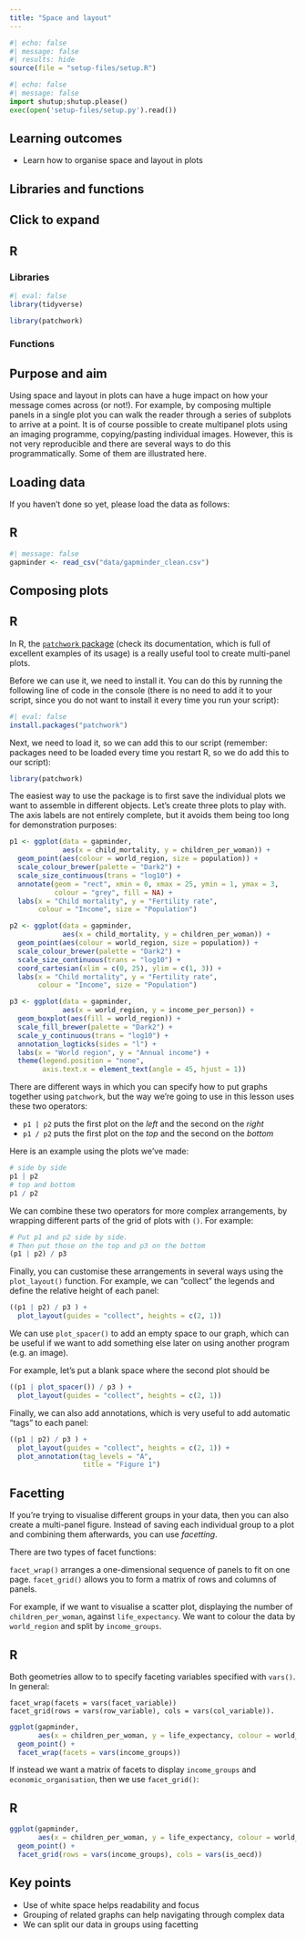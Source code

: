```yaml
---
title: "Space and layout"
---
```


```r
#| echo: false
#| message: false
#| results: hide
source(file = "setup-files/setup.R")
```

```python
#| echo: false
#| message: false
import shutup;shutup.please()
exec(open('setup-files/setup.py').read())
```

::: {.callout-tip}
## Learning outcomes

- Learn how to organise space and layout in plots

:::

## Libraries and functions

::: {.callout-note collapse="true"}
## Click to expand

::: {.panel-tabset group="language"}
## R

### Libraries

```r
#| eval: false
library(tidyverse)

library(patchwork)
```

### Functions

:::
:::

## Purpose and aim

Using space and layout in plots can have a huge impact on how your message comes across (or not!). For example, by composing multiple panels in a single plot you can walk the reader through a series of subplots to arrive at a point. It is of course possible to create multipanel plots using an imaging programme, copying/pasting individual images. However, this is not very reproducible and there are several ways to do this programmatically. Some of them are illustrated here.

## Loading data

If you haven't done so yet, please load the data as follows:

::: {.panel-tabset group="language"}
## R

```r
#| message: false
gapminder <- read_csv("data/gapminder_clean.csv")
```

:::

## Composing plots

::: {.panel-tabset group="language"}
## R

In R, the [`patchwork` package](https://patchwork.data-imaginist.com/) (check its documentation, which is full of excellent examples of its usage) is a really useful tool to create multi-panel plots.

Before we can use it, we need to install it. You can do this by running the following line of code in the console (there is no need to add it to your script, since you do not want to install it every time you run your script):

```r
#| eval: false
install.packages("patchwork")
```

Next, we need to load it, so we can add this to our script (remember: packages need to be loaded every time you restart R, so we do add this to our script):

```r
library(patchwork)
```

The easiest way to use the package is to first save the individual plots we want to assemble in different objects. Let's create three plots to play with. The axis labels are not entirely complete, but it avoids them being too long for demonstration purposes:

```r
p1 <- ggplot(data = gapminder, 
             aes(x = child_mortality, y = children_per_woman)) +
  geom_point(aes(colour = world_region, size = population)) +
  scale_colour_brewer(palette = "Dark2") +
  scale_size_continuous(trans = "log10") +
  annotate(geom = "rect", xmin = 0, xmax = 25, ymin = 1, ymax = 3,
           colour = "grey", fill = NA) +
  labs(x = "Child mortality", y = "Fertility rate",
       colour = "Income", size = "Population")

p2 <- ggplot(data = gapminder, 
             aes(x = child_mortality, y = children_per_woman)) +
  geom_point(aes(colour = world_region, size = population)) +
  scale_colour_brewer(palette = "Dark2") +
  scale_size_continuous(trans = "log10") +
  coord_cartesian(xlim = c(0, 25), ylim = c(1, 3)) +
  labs(x = "Child mortality", y = "Fertility rate",
       colour = "Income", size = "Population")

p3 <- ggplot(data = gapminder,
             aes(x = world_region, y = income_per_person)) +
  geom_boxplot(aes(fill = world_region)) +
  scale_fill_brewer(palette = "Dark2") +
  scale_y_continuous(trans = "log10") +
  annotation_logticks(sides = "l") +
  labs(x = "World region", y = "Annual income") +
  theme(legend.position = "none",
        axis.text.x = element_text(angle = 45, hjust = 1))
```


There are different ways in which you can specify how to put graphs together using 
`patchwork`, but the way we're going to use in this lesson uses these two operators:

- `p1 | p2` puts the first plot on the _left_ and the second on the _right_
- `p1 / p2` puts the first plot on the _top_ and the second on the _bottom_

Here is an example using the plots we've made:

```r
# side by side
p1 | p2
# top and bottom
p1 / p2
```

We can combine these two operators for more complex arrangements, by wrapping 
different parts of the grid of plots with `()`. For example:

```r
# Put p1 and p2 side by side.
# Then put those on the top and p3 on the bottom
(p1 | p2) / p3
```

Finally, you can customise these arrangements in several ways using the `plot_layout()` function. For example, we can "collect" the legends and define the relative height of each panel:

```r
((p1 | p2) / p3 ) + 
  plot_layout(guides = "collect", heights = c(2, 1))
```

We can use `plot_spacer()` to add an empty space to our graph, which can 
be useful if we want to add something else later on using another program (e.g. an image).

For example, let's put a blank space where the second plot should be

```r
((p1 | plot_spacer()) / p3 ) + 
  plot_layout(guides = "collect", heights = c(2, 1))
```

Finally, we can also add annotations, which is very useful to add automatic "tags" to each panel:

```r
((p1 | p2) / p3 ) + 
  plot_layout(guides = "collect", heights = c(2, 1)) + 
  plot_annotation(tag_levels = "A", 
                  title = "Figure 1")
```

:::

## Facetting

If you're trying to visualise different groups in your data, then you can also create a multi-panel figure. Instead of saving each individual group to a plot and combining them afterwards, you can use _facetting_.

There are two types of facet functions:

`facet_wrap()` arranges a one-dimensional sequence of panels to fit on one page.
`facet_grid()` allows you to form a matrix of rows and columns of panels.

For example, if we want to visualise a scatter plot, displaying the number of `children_per_woman`, against `life_expectancy`. We want to colour the data by `world_region` and split by `income_groups`.

::: {.panel-tabset group="language"}
## R

Both geometries allow to to specify faceting variables specified with `vars()`. In general:

```
facet_wrap(facets = vars(facet_variable))
facet_grid(rows = vars(row_variable), cols = vars(col_variable)).
```

```r
ggplot(gapminder, 
       aes(x = children_per_woman, y = life_expectancy, colour = world_region)) +
  geom_point() +
  facet_wrap(facets = vars(income_groups))
```

:::

If instead we want a matrix of facets to display `income_groups` and `economic_organisation`, then we use `facet_grid()`:

::: {.panel-tabset group="language"}
## R

```r
ggplot(gapminder, 
       aes(x = children_per_woman, y = life_expectancy, colour = world_region)) +
  geom_point() +
  facet_grid(rows = vars(income_groups), cols = vars(is_oecd))
```

:::

## Key points

::: {.callout-note}
- Use of white space helps readability and focus
- Grouping of related graphs can help navigating through complex data
- We can split our data in groups using facetting
:::
